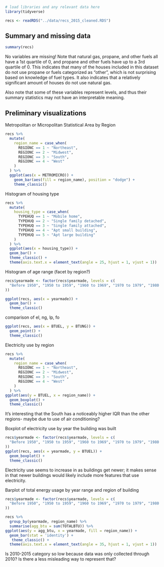 ```r
# load libraries and any relevant data here
library(tidyverse)

recs <- readRDS("../data/recs_2015_cleaned.RDS")
```

## Summary and missing data

```r
summary(recs)
```
No variables are missing! Note that natural gas, propane, and other fuels all have a 1st quartile of 0, and propane and other fuels have up to a 3rd quartile of 0. This indicates that many of the houses included in this dataset do not use propane or fuels categorized as "other", which is not surprising based on knowledge of fuel types. It also indicates that a relatively significant amount of houses do not use natural gas.

Also note that some of these variables represent levels, and thus their summary statistics may not have an interpretable meaning.


## Preliminary visualizations

Metropolitan or Micropolitan Statistical Area by Region

```r
recs %>%
  mutate(
    region_name = case_when(
      REGIONC == 1 ~ "Northeast",
      REGIONC == 2 ~ "Midwest",
      REGIONC == 3 ~ "South",
      REGIONC == 4 ~ "West"
    )
  ) %>% 
  ggplot(aes(x = METROMICRO)) +
    geom_bar(aes(fill = region_name), position = "dodge") +
    theme_classic()
```


Histogram of housing type

```r
recs %>% 
  mutate(
    housing_type = case_when(
      TYPEHUQ == 1 ~ "Mobile home",
      TYPEHUQ == 2 ~ "Single family detached",
      TYPEHUQ == 3 ~ "Single family attached",
      TYPEHUQ == 4 ~ "Apt small building",
      TYPEHUQ == 5 ~ "Apt large building"
    )
  ) %>% 
  ggplot(aes(x = housing_type)) +
  geom_bar() +
  theme_classic() +
  theme(axis.text.x = element_text(angle = 25, hjust = 1, vjust = 1)) 
```


Histogram of age range (facet by region?)

```r
recs$yearmade <- factor(recs$yearmade, levels = c(
  "Before 1950", "1950 to 1959", "1960 to 1969", "1970 to 1979", "1980 to 1989", "1990 to 1999", "2000 to 2009", "2010 to 2015"
))

ggplot(recs, aes(x = yearmade)) +
  geom_bar() +
  theme_classic()
```


comparison of el, ng, lp, fo

```r
ggplot(recs, aes(x = BTUEL, y = BTUNG)) +
  geom_point() +
  theme_classic()
```


Electricity use by region

```r
recs %>%
  mutate(
    region_name = case_when(
      REGIONC == 1 ~ "Northeast",
      REGIONC == 2 ~ "Midwest",
      REGIONC == 3 ~ "South",
      REGIONC == 4 ~ "West"
    )
  ) %>% 
ggplot(aes(y = BTUEL, x = region_name)) +
  geom_boxplot() +
  theme_classic()
```
It's interesting that the South has a noticeably higher IQR than the other regions- maybe due to use of air conditioning?


Boxplot of electricity use by year the building was built

```r
recs$yearmade <- factor(recs$yearmade, levels = c(
  "Before 1950", "1950 to 1959", "1960 to 1969", "1970 to 1979", "1980 to 1989", "1990 to 1999", "2000 to 2009", "2010 to 2015"
)) 
ggplot(recs, aes(x = yearmade, y = BTUEL)) +
  geom_boxplot() +
  theme_classic()
```
Electricity use seems to increase in as buildings get newer; it makes sense in that newer buildings would likely include more features that use electricity.


Barplot of total energy usage by year range and region of building

```r
recs$yearmade <- factor(recs$yearmade, levels = c(
  "Before 1950", "1950 to 1959", "1960 to 1969", "1970 to 1979", "1980 to 1989", "1990 to 1999", "2000 to 2009", "2010 to 2015"
))

recs %>% 
  group_by(yearmade, region_name) %>% 
  summarise(agg_btu = sum(TOTALBTU)) %>% 
ggplot(aes(y = agg_btu, x = yearmade, fill = region_name)) +
  geom_bar(stat = 'identity') +
   theme_classic() +
  theme(axis.text.x = element_text(angle = 35, hjust = 1, vjust = 1)) 
```
Is  2010-2015 category so low because data was only collected through 2010? Is there a less misleading way to represent that?
